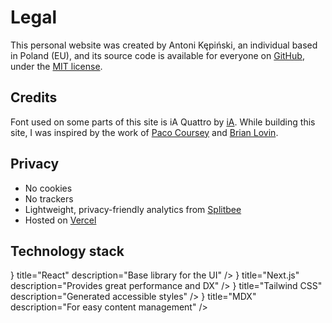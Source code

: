 


# Legal

This personal website was created by Antoni Kępiński, an individual based in Poland (EU), and its source code is available for everyone on [GitHub](https://github.com/xxczaki/site), under the [MIT license](https://opensource.org/licenses/MIT).

## Credits

Font used on some parts of this site is iA Quattro by [iA](https://ia.net/). While building this site, I was inspired by the work of [Paco Coursey](https://paco.sh/) and [Brian Lovin](https://brianlovin.com/).

## Privacy

- No cookies
- No trackers
- Lightweight, privacy-friendly analytics from [Splitbee](https://splitbee.io/)
- Hosted on [Vercel](https://vercel.com/)

## Technology stack

<ResponsiveGrid>
	<Item
		icon={<SiReact size={20}/>}
		title="React"
		description="Base library for the UI"
	/>
	<Item
		icon={<SiNextDotJs size={20}/>}
		title="Next.js"
		description="Provides great performance and DX"
	/>
	<Item
		icon={<SiTailwindcss size={20}/>}
		title="Tailwind CSS"
		description="Generated accessible styles"
	/>
	<Item
		icon={<SiMarkdown size={20}/>}
		title="MDX"
		description="For easy content management"
	/>
</ResponsiveGrid>

<div className="h-32"/>

